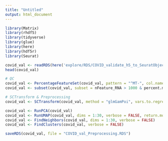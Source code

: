 ```yaml
---
title: "Untitled"
output: html_document
---
```

```r
library(Matrix)
library(rhdf5)
library(tidyverse)
library(glue)
library(here)
library(hdf5r)
library(Seurat)
```

```r
covid_val <- readRDS(here('explore/RDS/COVID_validate_h5_to_SeuratObject_merge.RDS'))
head(covid_val)
```

```r
# QC 
covid_val <- PercentageFeatureSet(covid_val, pattern = "^MT-", col.name = "percent.mt")
covid_val <- subset(covid_val, subset = nFeature_RNA > 1000 & percent.mt < 25)

# SCTransform & Preprocessing
covid_val <- SCTransform(covid_val, method = "glmGamPoi", vars.to.regress = "percent.mt", verbose = FALSE)

covid_val <- RunPCA(covid_val)
covid_val <- RunUMAP(covid_val, dims = 1:30, verbose = FALSE, return.model=TRUE)
covid_val <- FindNeighbors(covid_val, dims = 1:30, verbose = FALSE)
covid_val <- FindClusters(covid_val, verbose = FALSE)
```

```r
saveRDS(covid_val, file = "COVID_val_Preprocessing.RDS")
```







